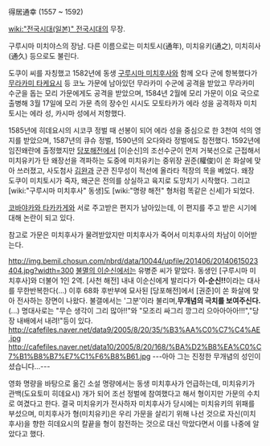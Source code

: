 得居通幸
(1557 ~ 1592)

[[wiki:"전국시대(일본)" 전국시대]]의 무장.

구루시마 미치야스의 장남. 다른 이름으로는 미치토시(通年), 미치유키(通之), 미치히사(通久) 등으로도 불린다.

도쿠이 씨를 자칭했고 1582년에 동생 [[구루시마 미치후사]]와 함께 오다 군에 항복했다가 [[무라카미 타케요시]] 등 코노 가문에 남아있던 무라카미 수군에 공격을 받았고 무라카미 수군을 돕는 모리 가문에게도 공격을 받았으며, 1584년 2월에 모리 가문이 이요 국으로 출병해 3월 17일에 모리 가문 측의 장수인 시시도 모토타카가 에라 성을 공격하자 미치토시는 에라 성, 카시마 성에서 저항했다.

1585년에 히데요시의 시코쿠 정벌 때 선봉이 되어 에라 성을 중심으로 한 3천여 석의 영지를 받았으며, 1587년의 큐슈 정벌, 1590년의 오다와라 정벌에도 참전했다. 1592년에 임진왜란에 출정했지만 [[당포해전]]에서 [이순신]의 조선수군이 먼저 거북선으로 근접해서 미치유키가 탄 왜장선을 격파하는 도중에 미치유키는 중위장 권준(權俊)이 쏜 화살에 맞아 쓰러졌고, 사도첨사 [[김완]]과 군관 진무성이 적선에 올라타 적장의 목을 베었다. 왜장 도쿠이 미치토시가 죽자, 왜군은 전의를 상실하고 육지로 도망치기 시작했다. 그리고 [wiki:"구루시마 미치후사" 동생]도 [wiki:"명량 해전" 형처럼 똑같은 신세]가 되었다.

[[코바야카와 타카카게]]와 서로 주고받은 편지가 남아있는데, 이 편지를 주고 받은 시기에 대해 논란이 되고 있다.

참고로 가문은 미치후사가 물려받았지만 미치후사가 죽어서 미치후사의 차남이 이어받는다.

http://img.bemil.chosun.com/nbrd/data/10044/upfile/201406/20140615023404.jpg?width=300
[[불멸의 이순신]]에서는 유병준 씨가 맡았다. 동생인 [구루시마 미치후사]와 더불어 1인 2역. [사천 해전] 내내 이순신에게 발리다가 '''이-순신!!'''이라는 대사를 무한반복한다(...) 이후 68화 후반부에 묘사된 [당포해전]에서 [권준]이 쏜 화살에 맞아 전사하는 장면이 나왔다.  
불갤에서는 '그분'이라 불리며,'''무개념의 극치를 보여주신다.'''(...)
명대사로는 "무슨 생각이 그리 많아!!"와 "모조리 싸그리 깡그리 으아아아아!!!","당장 내배에서 내려!"등이 있다.
http://cafefiles.naver.net/data9/2005/8/20/35/%B3%AA%C0%C7%C4%AE.jpg
http://cafefiles.naver.net/data10/2005/8/20/168/%BA%D2%B8%EA%C0%C7%B1%B8%B7%E7%C1%F6%B8%B61.jpg
---아아 그는 진정한 무개념의 성인이셨습니다...---

영화 명량을 바탕으로 옮긴 소설 명량에서는 동생 미치후사가 언급하는데, 미치유키가 관백(도요토미 히데요시) 개가 되어 조선 정벌에 참여했다고 해서 형이지만 가문의 수치로 여겼다고 한다. 결국 미치유키가 전사하자 미치후사가 당시에는 미치유키의 위패를 부섰으며, 미치후사가 형(미치유키)은 우리 가문을 살리기 위해 나선 것으로 자신(미치후사)을 향한 히데요시의 칼끝을 형이 참전하는 것으로 대신 막았다면서 이를 나중에 알았다고 했다.
